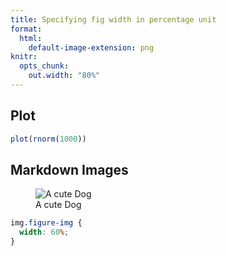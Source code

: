 ```yaml
---
title: Specifying fig width in percentage unit
format:
  html: 
    default-image-extension: png
knitr:
  opts_chunk:
    out.width: "80%"
---
```


## Plot

```r
plot(rnorm(1000))
```

## Markdown Images

![A cute Dog](cat.png)

```css
img.figure-img {
  width: 60%;
}
```